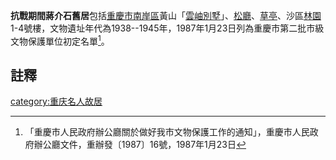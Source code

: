 {{msg:重慶市文物保護單位
|名稱 = 抗戰期間蔣介石舊居
|編號 = 69
|圖片 = 
|級別 = 3
|分類 = 
|時代 = 1938--1945年
|地点 = [[南岸區|南岸區]]黃山「[[雲岫別墅|雲岫別墅]]」、[[松廳|松廳]]、[[草亭|草亭]]、沙區[[重庆林园|林園]]1-4號樓
|坐標 = 
|登錄 = 1987年1月23日
}}
'''抗戰期間蔣介石舊居'''包括[[重慶市|重慶市]][[南岸區|南岸區]]黃山「[[雲岫別墅|雲岫別墅]]」、[[松廳|松廳]]、[[草亭|草亭]]、沙區[[重慶林園|林園]]1-4號樓，文物遺址年代為1938--1945年，1987年1月23日列為重慶市第二批市級文物保護單位初定名單<ref>「重慶市人民政府辦公廳關於做好我市文物保護工作的通知」，重慶市人民政府辦公廳文件，重辦發〔1987〕16號，1987年1月23日</ref>。

== 註釋 ==
{{reflist}}

{{文物保護單位小作品}}
[[category:重庆名人故居|category:重庆名人故居]]